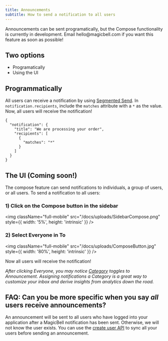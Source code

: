 ```yaml
---
title: Announcements
subtitle: How to send a notification to all users
---
```


<Note>
  Announcements can be sent programatically, but the Compose functionality is currently in development. Email hello@magicbell.com if you want this feature as soon as possible!
</Note>

## Two options
- Programatically
- Using the UI

## Programmatically

All users can receive a notification by using [Segmented Send](https://magicbell.com/docs/segmented-send). In `notification.recipients`, include the `matches` attribute with a `*` as the value. Now, all users will receive the notification!

```shell hideHeader
{
  "notification": {
    "title": "We are processing your order",
    "recipients": [
      {
        "matches": "*"
      }
    ]
  }
}
```

## The UI (Coming soon!)

The compose feature can send notifications to individuals, a group of users, or all users. To send a notification to all users:

### 1) Click on the Compose button in the sidebar


<img
  className="full-mobile"
  src="/docs/uploads/SidebarCompose.png"
  style={{ width: '5%', height: 'intrinsic' }}
/>


### 2) Select Everyone in To


<img
  className="full-mobile"
  src="/docs/uploads/ComposeButton.jpg"
  style={{ width: '80%', height: 'intrinsic' }}
/>


Now all users will receive the notification! 

<i>After clicking Everyone, you may notice <a href="https://magicbell.com/docs/categories">Category</a> toggles to Announcement. Assigning notifications a Category is a great way to customize your inbox and derive insights from analytics down the road.</i>

## FAQ: Can you be more specific when you say <i>all</i> users receive announcements?

An announcement will be sent to all users who have logged into your application after a MagicBell notification has been sent. Otherwise, we will not know the user exists.  You can use the [create user API](https://magicbell.com/docs/rest-api/reference#create-user) to sync all your users before sending an announcement.